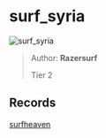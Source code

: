 
# surf_syria

![surf_syria](https://raw.githubusercontent.com/Sayt123/SurfMapPics/Maps-and-bonuses/csgo/surf_syria.jpg)

> Author: **Razersurf**
>
> Tier 2

## Records

[surfheaven](https://surfheaven.eu/map/surf_syria)
